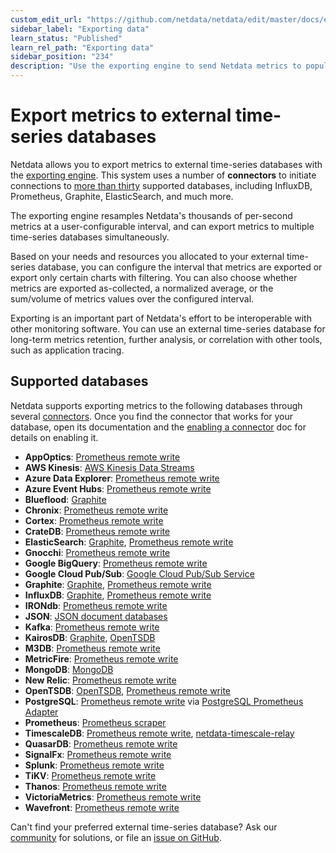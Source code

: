 ```yaml
---
custom_edit_url: "https://github.com/netdata/netdata/edit/master/docs/export/external-databases.md"
sidebar_label: "Exporting data"
learn_status: "Published"
learn_rel_path: "Exporting data"
sidebar_position: "234"
description: "Use the exporting engine to send Netdata metrics to popular external time series databases for long-term storage or further analysis."
---
```



# Export metrics to external time-series databases

Netdata allows you to export metrics to external time-series databases with the [exporting
engine](/docs/nightly/exporting-data/exporting-reference). This system uses a number of **connectors** to initiate connections to [more than
thirty](#supported-databases) supported databases, including InfluxDB, Prometheus, Graphite, ElasticSearch, and much
more. 

The exporting engine resamples Netdata's thousands of per-second metrics at a user-configurable interval, and can export
metrics to multiple time-series databases simultaneously.

Based on your needs and resources you allocated to your external time-series database, you can configure the interval
that metrics are exported or export only certain charts with filtering. You can also choose whether metrics are exported
as-collected, a normalized average, or the sum/volume of metrics values over the configured interval.

Exporting is an important part of Netdata's effort to be interoperable
with other monitoring software. You can use an external time-series database for long-term metrics retention, further
analysis, or correlation with other tools, such as application tracing.

## Supported databases

Netdata supports exporting metrics to the following databases through several
[connectors](/docs/nightly/exporting-data/exporting-reference#features). Once you find the connector that works for your database, open its
documentation and the [enabling a connector](/docs/nightly/exporting-data/enable-an-exporting-connector) doc for details on enabling it.

-   **AppOptics**: [Prometheus remote write](/docs/nightly/exporting-data/prometheus-remote-write)
-   **AWS Kinesis**: [AWS Kinesis Data Streams](/docs/nightly/exporting-data/aws-kinesis-data-streams)
-   **Azure Data Explorer**: [Prometheus remote write](/docs/nightly/exporting-data/prometheus-remote-write)
-   **Azure Event Hubs**: [Prometheus remote write](/docs/nightly/exporting-data/prometheus-remote-write)
-   **Blueflood**: [Graphite](/docs/nightly/exporting-data/graphite)
-   **Chronix**: [Prometheus remote write](/docs/nightly/exporting-data/prometheus-remote-write)
-   **Cortex**: [Prometheus remote write](/docs/nightly/exporting-data/prometheus-remote-write)
-   **CrateDB**: [Prometheus remote write](/docs/nightly/exporting-data/prometheus-remote-write)
-   **ElasticSearch**: [Graphite](/docs/nightly/exporting-data/graphite), [Prometheus remote
    write](/docs/nightly/exporting-data/prometheus-remote-write)
-   **Gnocchi**: [Prometheus remote write](/docs/nightly/exporting-data/prometheus-remote-write)
-   **Google BigQuery**: [Prometheus remote write](/docs/nightly/exporting-data/prometheus-remote-write)
-   **Google Cloud Pub/Sub**: [Google Cloud Pub/Sub Service](/docs/nightly/exporting-data/google-cloud-pub-sub-service)
-   **Graphite**: [Graphite](/docs/nightly/exporting-data/graphite), [Prometheus remote
    write](/docs/nightly/exporting-data/prometheus-remote-write)
-   **InfluxDB**: [Graphite](/docs/nightly/exporting-data/graphite), [Prometheus remote
    write](/docs/nightly/exporting-data/prometheus-remote-write)
-   **IRONdb**: [Prometheus remote write](/docs/nightly/exporting-data/prometheus-remote-write)
-   **JSON**: [JSON document databases](/docs/nightly/exporting-data/json-document-databases)
-   **Kafka**: [Prometheus remote write](/docs/nightly/exporting-data/prometheus-remote-write)
-   **KairosDB**: [Graphite](/docs/nightly/exporting-data/graphite), [OpenTSDB](/docs/nightly/exporting-data/opentsdb)
-   **M3DB**: [Prometheus remote write](/docs/nightly/exporting-data/prometheus-remote-write)
-   **MetricFire**: [Prometheus remote write](/docs/nightly/exporting-data/prometheus-remote-write)
-   **MongoDB**: [MongoDB](/docs/nightly/exporting-data/mongodb)
-   **New Relic**: [Prometheus remote write](/docs/nightly/exporting-data/prometheus-remote-write)
-   **OpenTSDB**: [OpenTSDB](/docs/nightly/exporting-data/opentsdb), [Prometheus remote
    write](/docs/nightly/exporting-data/prometheus-remote-write)
-   **PostgreSQL**: [Prometheus remote write](/docs/nightly/exporting-data/prometheus-remote-write)
    via [PostgreSQL Prometheus Adapter](https://github.com/CrunchyData/postgresql-prometheus-adapter)
-   **Prometheus**: [Prometheus scraper](/docs/nightly/exporting-data/using-netdata-with-prometheus)
-   **TimescaleDB**: [Prometheus remote write](/docs/nightly/exporting-data/prometheus-remote-write),
    [netdata-timescale-relay](/docs/nightly/exporting-data/writing-metrics-to-timescaledb)
-   **QuasarDB**: [Prometheus remote write](/docs/nightly/exporting-data/prometheus-remote-write)
-   **SignalFx**: [Prometheus remote write](/docs/nightly/exporting-data/prometheus-remote-write)
-   **Splunk**: [Prometheus remote write](/docs/nightly/exporting-data/prometheus-remote-write)
-   **TiKV**: [Prometheus remote write](/docs/nightly/exporting-data/prometheus-remote-write)
-   **Thanos**: [Prometheus remote write](/docs/nightly/exporting-data/prometheus-remote-write)
-   **VictoriaMetrics**: [Prometheus remote write](/docs/nightly/exporting-data/prometheus-remote-write)
-   **Wavefront**: [Prometheus remote write](/docs/nightly/exporting-data/prometheus-remote-write)

Can't find your preferred external time-series database? Ask our [community](https://community.netdata.cloud/) for
solutions, or file an [issue on
GitHub](https://github.com/netdata/netdata/issues/new?assignees=&labels=bug%2Cneeds+triage&template=BUG_REPORT.yml).
